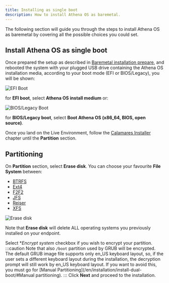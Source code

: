 ```yaml
---
title: Installing as single boot
description: How to install Athena OS as baremetal.
---
```


The following section will guide you through the steps to install Athena OS as baremetal by covering all the possible choices you could set.

## Install Athena OS as single boot

Once prepared the setup as described in [Baremetal installation prepare](/en/installation/prepare-baremetal/), and rebooted the system with your plugged USB drive containing the Athena OS installation media, according to your boot mode (EFI or BIOS/Legacy), you will be shown:

![EFI Boot](@assets/efi-boot.png)

for **EFI boot**, select **Athena OS install medium** or:

![BIOS/Legacy Boot](@assets/bios-boot.png)

for **BIOS/Legacy boot**, select **Boot Athena OS (x86_64, BIOS, open source)**.

Once you land on the Live Environment, follow the [Calamares Installer](/en/configuration/calamares/) chapter until the **Partition** section.

## Partitioning

On **Partition** section, select **Erase disk**. You can choose your favourite **File System** between:
* [BTRFS](https://wiki.archlinux.org/title/btrfs)
* [Ext4](https://wiki.archlinux.org/title/ext4)
* [F2F2](https://wiki.archlinux.org/title/F2FS)
* [JFS](https://wiki.archlinux.org/title/JFS)
* [Reiser](https://wiki.archlinux.org/title/Reiser4)
* [XFS](https://wiki.archlinux.org/title/XFS)

![Erase disk](@assets/calamares-partition-erase.png)

Note that **Erase disk** will delete ALL operating systems you previously installed on your endpoint.

Select **Encrypt system* checkbox if you wish to encrypt your partition.
:::caution
Note that also `/boot` partition used by GRUB will be encrypted. The default GRUB image file supports only en_US keyboard layout, so, if the user sets a different keyboard layout during the installation, the decryption prompt will still work by en_US keyboard layout. If you want to avoid this, you must go for [Manual Partitioning](/en/installation/install-dual-boot/#Manual partitioning).
:::
Click **Next** and proceed to the installation.